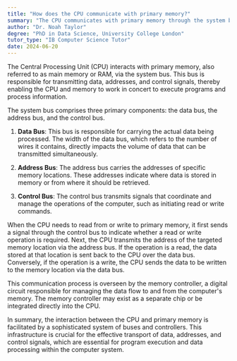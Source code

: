 ```yaml
---
title: "How does the CPU communicate with primary memory?"
summary: "The CPU communicates with primary memory through the system bus, which carries data, addresses, and control signals."
author: "Dr. Noah Taylor"
degree: "PhD in Data Science, University College London"
tutor_type: "IB Computer Science Tutor"
date: 2024-06-20
---
```


The Central Processing Unit (CPU) interacts with primary memory, also referred to as main memory or RAM, via the system bus. This bus is responsible for transmitting data, addresses, and control signals, thereby enabling the CPU and memory to work in concert to execute programs and process information.

The system bus comprises three primary components: the data bus, the address bus, and the control bus. 

1. **Data Bus**: This bus is responsible for carrying the actual data being processed. The width of the data bus, which refers to the number of wires it contains, directly impacts the volume of data that can be transmitted simultaneously.

2. **Address Bus**: The address bus carries the addresses of specific memory locations. These addresses indicate where data is stored in memory or from where it should be retrieved.

3. **Control Bus**: The control bus transmits signals that coordinate and manage the operations of the computer, such as initiating read or write commands.

When the CPU needs to read from or write to primary memory, it first sends a signal through the control bus to indicate whether a read or write operation is required. Next, the CPU transmits the address of the targeted memory location via the address bus. If the operation is a read, the data stored at that location is sent back to the CPU over the data bus. Conversely, if the operation is a write, the CPU sends the data to be written to the memory location via the data bus.

This communication process is overseen by the memory controller, a digital circuit responsible for managing the data flow to and from the computer's memory. The memory controller may exist as a separate chip or be integrated directly into the CPU.

In summary, the interaction between the CPU and primary memory is facilitated by a sophisticated system of buses and controllers. This infrastructure is crucial for the effective transport of data, addresses, and control signals, which are essential for program execution and data processing within the computer system.
    